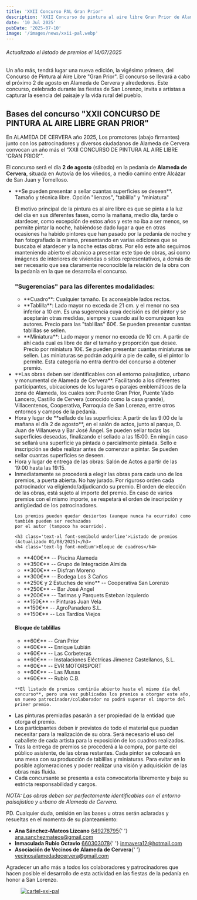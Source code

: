 ```yaml
---
title: 'XXII Concurso PAL Gran Prior'
description: 'XXII Concurso de pintura al aire libre Gran Prior de Alameda de Cervera'
date: '10 Jul 2025'
pubDate: '2025-07-10'
image: '/images/news/xxii-pal.webp'
---
```

<h6 class='text-sm'>Actualizado el listado de premios el 14/07/2025</h6>


Un año más, tendrá lugar una nueva edición, la vigésimo primera, del Concurso de Pintura al Aire Libre "Gran Prior". El concurso se llevará a cabo el próximo 2 de agosto en Alameda de Cervera y alrededores. Este concurso, celebrado durante las fiestas de San Lorenzo, invita a artistas a capturar la esencia del paisaje y la vida rural del pueblo.

<h2 class='text-xl font-semibold title-font text-gray-800 pl-5 text-center'>
	Bases del concurso "XXII CONCURSO DE PINTURA AL AIRE LIBRE GRAN PRIOR"
</h2>

En ALAMEDA DE CERVERA año 2025,
Los promotores (abajo firmantes) junto con los patrocinadores y diversos ciudadanos de Alameda de Cervera convocan un año más el
“XXII CONCURSO DE PINTURA AL AIRE LIBRE 'GRAN PRIOR'".

El concurso será el día **2 de agosto** (sábado) en la pedanía de **Alameda de Cervera**, situada en Autovía de los viñedos, a medio camino entre Alcázar de San Juan y Tomelloso.

<ul class='flex flex-col space-y-4 md:space-y-8 list-disc ml-8'>
<li class='space-y-4'> 
<p>**Se pueden presentar a sellar cuantas superficies se deseen**. Tamaño y técnica libre. Opción "lienzos", "tablilla" y "miniatura"</p>

<p>
	El motivo principal de la pintura es al aire libre es que se pinta a la luz del día en sus diferentes fases, como la mañana, medio día, tarde o atardecer, como excepción de estos años y este no iba a ser menos, se permite pintar la noche, habiéndose dado lugar a que en otras ocasiones ha habido pintores que han pasado por la pedanía de noche y han fotografiado la misma, presentando en varias ediciones que se buscaba el atardecer y la noche estas obras. Por ello este año seguimos manteniendo abierto el abanico a presentar este tipo de obras, así como imágenes de interiores de viviendas o sitios representativos, a demás de ser necesario que sea claramente reconocible la relación de la obra con la pedanía en la que se desarrolla el concurso.
</p>

<h3 class='text-xl font-semibold'>"Sugerencias" para las diferentes modalidades:</h3>

<ul class='flex flex-col space-y-4 list-disc ml-8'>
	<li>**Cuadro**: Cualquier tamaño. Es aconsejable lados rectos.</li>
	<li>
		**Tablilla**: Lado mayor no exceda de 21 cm. y el menor no sea inferior a 10 cm. Es una
		sugerencia cuya decisión es del pintor y se aceptarán otras medidas, siempre y cuando así lo
		comuniquen los autores. Precio para las "tablillas" 60€. Se pueden presentar cuantas tablillas
		se sellen.
	</li>
	<li>
		**Miniatura**: Lado mayor y menor no exceda de 10 cm. A partir de ahí cada cual es libre de dar
		el tamaño y proporción que desee. Precio por miniatura 10€. Se pueden presentar cuantas
		miniaturas se sellen. Las miniaturas se podrán adquirir a pie de calle, si el pintor lo permite.
		Esta categoría no entra dentro del concurso a obtener premio.
	</li>
</ul>

</li>
<li>**Las obras deben ser identificables con el entorno paisajístico, urbano y monumental de Alameda de Cervera**. Facilitando a los diferentes participantes, ubicaciones de los lugares o parajes emblemáticos de la zona de Alameda, los cuales son: Puente Gran Prior, Puente Vado Lancero, Castillo de Cervera (conocido como la casa grande), Villacentenos, Cooperativa, Parroquia de San Lorenzo, entre otros entornos y campos de la pedanía.</li>

<li>
	Hora y lugar de **sellado de las superficies: A partir de las 9:00 de la mañana el día 2 de
	agosto**, en el salón de actos, junto al parque, D. Juan de Villanueva y Bar José Ángel. Se pueden
	sellar todas las superficies deseadas, finalizando el sellado a las 15:00. En ningún caso se
	sellará una superficie ya pintada o parcialmente pintada. Sello e inscripción se debe realizar
	antes de comenzar a pintar. Se pueden sellar cuantas superficies se deseen.
</li>

<li>Hora y lugar de entrega de las obras: Salón de Actos a partir de las 19:00 hasta las 19:15.</li>

<li class='space-y-4'>
	Inmediatamente se procederá a elegir las obras para cada uno de los premios, a puerta abierta. No
	hay jurado. Por riguroso orden cada patrocinador va eligiendo/adjudicando su premio. El orden de
	elección de las obras, está sujeto al importe del premio. En caso de varios premios con el mismo
	importe, se respetará el orden de inscripción y antigüedad de los patrocinadores.

    Los premios pueden quedar desiertos (aunque nunca ha ocurrido) como también pueden ser rechazados
    por el autor (tampoco ha ocurrido).

    <h3 class='text-xl font-semibold underline'>Listado de premios (Actualizado 01/08/2025)</h3>
    <h4 class='text-lg font-medium'>Bloque de cuadros</h4>

<ul class='flex flex-col space-y-4 list-disc ml-8'>
	<li>**400€** -- Piscina Alameda</li>
	<li>**350€** -- Grupo de Integración Almida</li>
	<li>**300€** -- Disfran Moreno</li>
	<li>**300€** -- Bodega Los 3 Caños</li>
	<li>**250€ y 2 Estuches de vino** -- Cooperativa San Lorenzo</li>
	<li>**250€** -- Bar José Angel</li>
	<li>**200€** -- Tarimas y Parquets Esteban Izquierdo</li>
	<li>**150€** -- Pinturas Juan Vela</li>
	<li>**150€** -- AgroPanadero S.L.</li>
	<li>**150€** -- Los Tardíos Viejos</li>
</ul>

<h4 class='text-lg font-medium'>Bloque de tablillas</h4>

<ul class='flex flex-col space-y-4 list-disc ml-8'>
	<li>**60€** -- Gran Prior</li>
	<li>**60€** -- Enrique Lubián</li>
	<li>**60€** -- Las Corbeteras</li>
	<li>**60€** -- Instalaciones Eléctricas Jimenez Castellanos, S.L. </li>
	<li>**60€** -- EVR MOTORSPORT</li>
	<li>**60€** -- Las Musas</li>
	<li>**60€** -- Rubio C.B.</li>
</ul>


    **El listado de premios continúa abierto hasta el mismo día del concurso**, pero una vez publicados los premios a otorgar este año, un nuevo patrocinador/colaborador no podrá superar el importe del primer premio.

</li>


<li class="list-none">Las pinturas premiadas pasarán a ser propiedad de la entidad que otorga el premio.</li>
<li class="list-none">
Los participantes deben ir provistos de todo el material que puedan necesitar para la realización de su obra. Será necesario el uso del caballete de cada artista para la exposición de los cuadros realizados.
</li>

<li>
	Tras la entrega de premios se procederá a la compra, por parte del público asistente, de las obras restantes. Cada pintor se colocará en una mesa con su producción de tablillas y miniaturas. Para evitar en lo posible aglomeraciones y poder realizar una visión y adquisición de las obras más fluida.
</li>


<li>
	Cada concursante se presenta a esta convocatoria libremente y bajo su estricta responsabilidad y cargos.
</li>

</ul>

_NOTA: Las obras deben ser perfectamente identificables con el entorno paisajístico y urbano de Alameda de Cervera._

PD. Cualquier duda, omisión en las bases u otras serán aclaradas y resueltas en el momento de su planteamiento:

<ul class='flex flex-col list-disc ml-8'>
	<li class='break-before-auto'>
		<strong class='mr-2'>Ana Sánchez-Mateos Lizcano</strong> <a href='tel:649278795'>649278795</a>{' '}
		<a href='mailto:ana.sanchezmateos@gmail.com'>ana.sanchezmateos@gmail.com</a>
	</li>
	<li>
		<strong class='mr-2'>Inmaculada Rubio Octavio</strong> <a href='tel:660303078'>660303078</a>{' '}
		<a href='mailto:inmavera12@hotmail.com'>inmavera12@hotmail.com</a>
	</li>
	<li>
		<strong class='mr-2'>Asociación de Vecinos de Alameda de Cervera</strong>{' '}
		<a href='mailto:vecinosalamedadecervera@gmail.com'>vecinosalamedadecervera@gmail.com</a>
	</li>
</ul>

Agradecer un año más a todos los colaboradores y patrocinadores que hacen posible el desarrollo de esta actividad en las fiestas de la pedanía en honor a San Lorenzo.

<figure class='rounded shadow-lg shadow-gray-400 bg-gray-800 max-w-md mx-auto'>
	<a href='/images/news/xxii-pal.webp' target='_blank' rel='noopener noreferrer'>
		<img
			src='/images/news/xxii-pal.webp'
			alt='cartel-xxi-pal'
			class='rounded max-w-auto mt-14'
		/>
	</a>
</figure>
